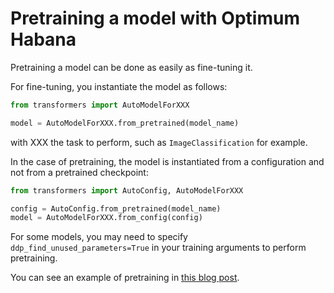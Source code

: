 <!---
Copyright 2022 The HuggingFace Team. All rights reserved.

Licensed under the Apache License, Version 2.0 (the "License");
you may not use this file except in compliance with the License.
You may obtain a copy of the License at

    http://www.apache.org/licenses/LICENSE-2.0

Unless required by applicable law or agreed to in writing, software
distributed under the License is distributed on an "AS IS" BASIS,
WITHOUT WARRANTIES OR CONDITIONS OF ANY KIND, either express or implied.
See the License for the specific language governing permissions and
limitations under the License.
-->


# Pretraining a model with Optimum Habana

Pretraining a model can be done as easily as fine-tuning it.

For fine-tuning, you instantiate the model as follows:
```python
from transformers import AutoModelForXXX

model = AutoModelForXXX.from_pretrained(model_name)
```
with XXX the task to perform, such as `ImageClassification` for example.

In the case of pretraining, the model is instantiated from a configuration and not from a pretrained checkpoint:
```python
from transformers import AutoConfig, AutoModelForXXX

config = AutoConfig.from_pretrained(model_name)
model = AutoModelForXXX.from_config(config)
```

<Tip warning={true}>

For some models, you may need to specify `ddp_find_unused_parameters=True` in your training arguments to perform pretraining.

</Tip>

You can see an example of pretraining in [this blog post](https://huggingface.co/blog/pretraining-bert).
